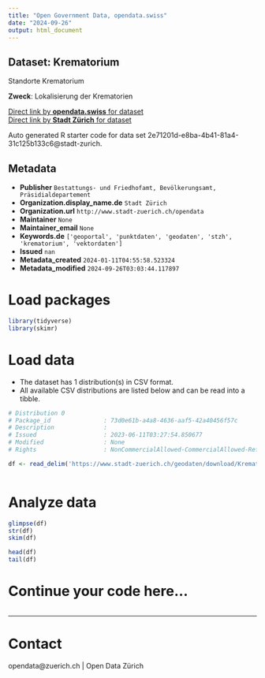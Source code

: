 ```yaml
---
title: "Open Government Data, opendata.swiss"
date: "2024-09-26"
output: html_document
---
```


## Dataset: Krematorium

Standorte Krematorium

**Zweck**: Lokalisierung der Krematorien

[Direct link by **opendata.swiss** for dataset](https://opendata.swiss/de/dataset/krematorium1)<br>
[Direct link by **Stadt Zürich** for dataset](https://data.stadt-zuerich.ch/dataset/geo_krematorium)

Auto generated R starter code for data set 2e71201d-e8ba-4b41-81a4-31c125b133c6@stadt-zurich.

## Metadata

- **Publisher** `Bestattungs- und Friedhofamt, Bevölkerungsamt, Präsidialdepartement`
- **Organization.display_name.de** `Stadt Zürich`
- **Organization.url** `http://www.stadt-zuerich.ch/opendata`
- **Maintainer** `None`
- **Maintainer_email** `None`
- **Keywords.de** `['geoportal', 'punktdaten', 'geodaten', 'stzh', 'krematorium', 'vektordaten']`
- **Issued** `nan`
- **Metadata_created** `2024-01-11T04:55:58.523324`
- **Metadata_modified** `2024-09-26T03:03:44.117897`


# Load packages

```r

library(tidyverse)
library(skimr)

```

# Load data

-   The dataset has 1 distribution(s) in CSV format.
-   All available CSV distributions are listed below and can be read into a tibble.

```r

# Distribution 0
# Package_id               : 73d0e61b-a4a8-4636-aaf5-42a40456f57c
# Description              : 
# Issued                   : 2023-06-11T03:27:54.850677
# Modified                 : None
# Rights                   : NonCommercialAllowed-CommercialAllowed-ReferenceNotRequired

df <- read_delim('https://www.stadt-zuerich.ch/geodaten/download/Krematorium?format=10008')



```

# Analyze data

```r

glimpse(df)
str(df)
skim(df)

head(df)
tail(df)

```

# Continue your code here...

```r

```

------------------------------------------------------------------------

# Contact

opendata@zuerich.ch | Open Data Zürich
